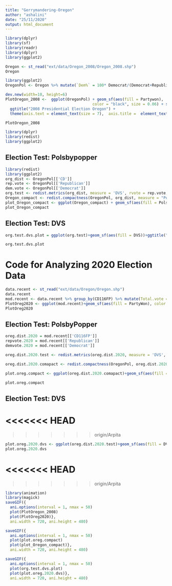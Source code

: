 ---
title: "Gerrymandering-Oregon"
author: "ashalini"
date: "25/11/2020"
output: html_document
---

```{r}
library(dplyr)
library(sf)
library(readr)
library(dplyr)
library(ggplot2)
```


```{r}
Oregon <- st_read("ext/data/Oregon_2008/Oregon_2008.shp")   
Oregon
```

```{r}
library(ggplot2)
OregonPol <- Oregon %>% mutate(`Dem%` = 100* Democrat/(Democrat+Republican)) %>% mutate(`Rep%` = -(100 - `Dem%`)) %>% mutate(Partywon = ifelse(abs(`Rep%`)>`Dem%`, `Rep%`, `Dem%`))%>%transform(CD = as.numeric(CD))

dev.new(width=10, height=6)
PlotOregon_2008 <-  ggplot(OregonPol) + geom_sf(aes(fill = Partywon), 
                                      color = "black", size = 0.06) + scale_fill_gradient2(low = "red", high = "blue", mid = "white", midpoint = 0, limit = c(-100, 100)) + 
  ggtitle("2008 Presidential Election Oregon") + 
  theme(axis.text = element_text(size = 7),  axis.title =  element_text(size = 14, face = "bold")) + labs(fill = "Winning \nParty")

PlotOregon_2008
```
```{r}
library(dplyr)
library(redist)
library(ggplot2)
```

## Election Test: Polsbypopper

```{r}
library(redist)
library(ggplot2)
org_dist <- OregonPol[['CD']]
rep.vote <- OregonPol[['Republican']]
dem.vote <- OregonPol[['Democrat']]
org.test <- redist.metrics(org_dist, measure = 'DVS', rvote = rep.vote, dvote <- dem.vote) %>% left_join(OregonPol, ., by = c("CD" = "districts"))
Oregon_compact <- redist.compactness(OregonPol, org_dist, measure = "PolsbyPopper") %>% left_join(OregonPol, ., by = c("CD" = "districts"))
plot_Oregon_compact <- ggplot(Oregon_compact) + geom_sf(aes(fill = PolsbyPopper)) + ggtitle("PolsbyPopper Test of 2008 Election")
plot_Oregon_compact
```

## Election Test: DVS

```{r}
org.test.dvs.plot = ggplot(org.test)+geom_sf(aes(fill = DVS))+ggtitle("DVS Test for 2008 Election")

org.test.dvs.plot
```



# Code for Analyzing 2020 Election Data

```{r}
data.recent <- st_read("ext/data/Oregon/Oregon.shp")
data.recent
mod.recent <- data.recent %>% group_by(CD116FP) %>% mutate(Total.vote = Democrat+Republican) %>% mutate(dem.per = 100*(Democrat/Total.vote)) %>% mutate(rep.per = -100*(Republican/Total.vote)) %>% mutate(PartyWon = ifelse(abs(rep.per)>dem.per,rep.per,dem.per)) %>% transform(CD116FP = as.numeric(CD116FP))
PlotOreg2020 <- ggplot(mod.recent)+geom_sf(aes(fill = PartyWon), color = "Black", size = 0.06)+scale_fill_gradient2(low = "red", high = "blue", mid = "white", midpoint = 0, limits = c(-100,100)) + ggtitle("2020 Presidential Election Oregon") + theme(axis.text = element_text(size = 7),axis.title = element_text(size = 14, face = "bold")) + labs(fill = "Winning \nParty")
PlotOreg2020
```
## Election Test: PolsbyPopper

```{r}
oreg.dist.2020 = mod.recent[['CD116FP']]
repvote.2020 = mod.recent[['Republican']]
demvote.2020 = mod.recent[['Democrat']]

oreg.dist.2020.test <- redist.metrics(oreg.dist.2020, measure = 'DVS', rvote = repvote.2020, dvote <- demvote.2020) %>% left_join(mod.recent, ., by = c("CD116FP" = "districts"))

oreg.dist.2020.comapact <- redist.compactness(OregonPol, oreg.dist.2020, measure = "PolsbyPopper") %>% left_join(mod.recent, ., by = c("CD116FP" = "districts"))

plot.oreg.compact <- ggplot(oreg.dist.2020.comapact)+geom_sf(aes(fill = PolsbyPopper))+ggtitle("PolsbyPopper Test for 2020")

plot.oreg.compact
```
## Election Test: DVS
<<<<<<< HEAD
=======

>>>>>>> origin/Arpita
```{r}
plot.oreg.2020.dvs <- ggplot(oreg.dist.2020.test)+geom_sf(aes(fill = DVS))+ggtitle("DVS test for election 2020")
plot.oreg.2020.dvs
```
<<<<<<< HEAD
=======

>>>>>>> origin/Arpita
```{r}
library(animation)
library(magick)
saveGIF({
  ani.options(interval = 1, nmax = 50)
  plot(PlotOregon_2008)
  plot(PlotOreg2020)},
  ani.width = 720, ani.height = 480)
```

```{r}
saveGIF({
  ani.options(interval = 1, nmax = 50)
  plot(plot.oreg.compact)
  plot(plot_Oregon_compact)},
  ani.width = 720, ani.height = 480)
```


```{r}
saveGIF({
  ani.options(interval = 1, nmax = 50)
  plot(org.test.dvs.plot)
  plot(plot.oreg.2020.dvs)},
  ani.width = 720, ani.height = 480)
```










